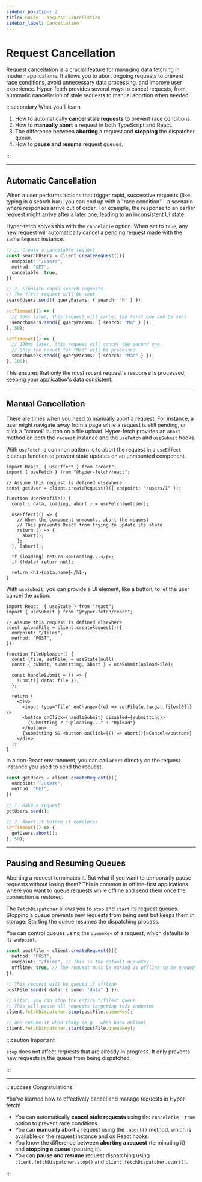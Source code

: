 ```yaml
---
sidebar_position: 2
title: Guide - Request Cancellation
sidebar_label: Cancellation
---
```


# Request Cancellation

Request cancellation is a crucial feature for managing data fetching in modern applications. It allows you to abort
ongoing requests to prevent race conditions, avoid unnecessary data processing, and improve user experience. Hyper-fetch
provides several ways to cancel requests, from automatic cancellation of stale requests to manual abortion when needed.

:::secondary What you'll learn

1.  How to automatically **cancel stale requests** to prevent race conditions.
2.  How to **manually abort** a request in both TypeScript and React.
3.  The difference between **aborting** a request and **stopping** the dispatcher queue.
4.  How to **pause and resume** request queues.

:::

---

## Automatic Cancellation

When a user performs actions that trigger rapid, successive requests (like typing in a search bar), you can end up with
a "race condition"—a scenario where responses arrive out of order. For example, the response to an earlier request might
arrive after a later one, leading to an inconsistent UI state.

Hyper-fetch solves this with the `cancelable` option. When set to `true`, any new request will automatically cancel a
pending request made with the same `Request` instance.

```ts live
// 1. Create a cancelable request
const searchUsers = client.createRequest()({
  endpoint: "/users",
  method: "GET",
  cancelable: true,
});

// 2. Simulate rapid search requests
// The first request will be sent
searchUsers.send({ queryParams: { search: "M" } });

setTimeout(() => {
  // 50ms later, this request will cancel the first one and be sent
  searchUsers.send({ queryParams: { search: "Ma" } });
}, 50);

setTimeout(() => {
  // 100ms later, this request will cancel the second one
  // Only the result for "Mac" will be processed
  searchUsers.send({ queryParams: { search: "Mac" } });
}, 100);
```

This ensures that only the most recent request's response is processed, keeping your application's data consistent.

---

## Manual Cancellation

There are times when you need to manually abort a request. For instance, a user might navigate away from a page while a
request is still pending, or click a "cancel" button on a file upload. Hyper-fetch provides an `abort` method on both
the `request` instance and the `useFetch` and `useSubmit` hooks.

<Tabs>
<TabItem value="React" label="React" default>

With `useFetch`, a common pattern is to abort the request in a `useEffect` cleanup function to prevent state updates on
an unmounted component.

```tsx live
import React, { useEffect } from "react";
import { useFetch } from "@hyper-fetch/react";

// Assume this request is defined elsewhere
const getUser = client.createRequest()({ endpoint: "/users/1" });

function UserProfile() {
  const { data, loading, abort } = useFetch(getUser);

  useEffect(() => {
    // When the component unmounts, abort the request
    // This prevents React from trying to update its state
    return () => {
      abort();
    };
  }, [abort]);

  if (loading) return <p>Loading...</p>;
  if (!data) return null;

  return <h1>{data.name}</h1>;
}
```

With `useSubmit`, you can provide a UI element, like a button, to let the user cancel the action.

```tsx live
import React, { useState } from "react";
import { useSubmit } from "@hyper-fetch/react";

// Assume this request is defined elsewhere
const uploadFile = client.createRequest()({
  endpoint: "/files",
  method: "POST",
});

function FileUploader() {
  const [file, setFile] = useState(null);
  const { submit, submitting, abort } = useSubmit(uploadFile);

  const handleSubmit = () => {
    submit({ data: file });
  };

  return (
    <div>
      <input type="file" onChange={(e) => setFile(e.target.files[0])} />
      <button onClick={handleSubmit} disabled={submitting}>
        {submitting ? "Uploading..." : "Upload"}
      </button>
      {submitting && <button onClick={() => abort()}>Cancel</button>}
    </div>
  );
}
```

</TabItem>
<TabItem value="Typescript" label="Typescript">

In a non-React environment, you can call `abort` directly on the request instance you used to send the request.

```ts live
const getUsers = client.createRequest()({
  endpoint: "/users",
  method: "GET",
});

// 1. Make a request
getUsers.send();

// 2. Abort it before it completes
setTimeout(() => {
  getUsers.abort();
}, 50);
```

  </TabItem>
</Tabs>

---

## Pausing and Resuming Queues

Aborting a request terminates it. But what if you want to temporarily pause requests without losing them? This is common
in offline-first applications where you want to queue requests while offline and send them once the connection is
restored.

The `FetchDispatcher` allows you to `stop` and `start` its request queues. Stopping a queue prevents new requests from
being sent but keeps them in storage. Starting the queue resumes the dispatching process.

You can control queues using the `queueKey` of a request, which defaults to its `endpoint`.

```ts live
const postFile = client.createRequest()({
  method: "POST",
  endpoint: "/files", // This is the default queueKey
  offline: true, // The request must be marked as offline to be queued
});

// This request will be queued if offline
postFile.send({ data: { some: "data" } });

// Later, you can stop the entire "/files" queue
// This will pause all requests targeting this endpoint
client.fetchDispatcher.stop(postFile.queueKey);

// And resume it when ready (e.g., when back online)
client.fetchDispatcher.start(postFile.queueKey);
```

:::caution Important

`stop` does not affect requests that are already in progress. It only prevents new requests in the queue from being
dispatched.

:::

---

:::success Congratulations!

You've learned how to effectively cancel and manage requests in Hyper-fetch!

- You can automatically **cancel stale requests** using the `cancelable: true` option to prevent race conditions.
- You can **manually abort** a request using the `.abort()` method, which is available on the request instance and on
  React hooks.
- You know the difference between **aborting a request** (terminating it) and **stopping a queue** (pausing it).
- You can **pause and resume** request dispatching using `client.fetchDispatcher.stop()` and
  `client.fetchDispatcher.start()`.

:::
